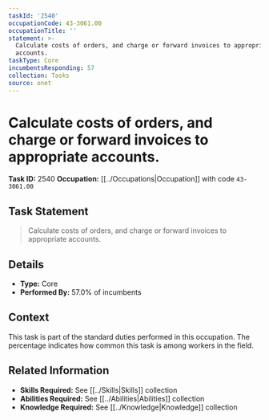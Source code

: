 ```yaml
---
taskId: '2540'
occupationCode: 43-3061.00
occupationTitle: ''
statement: >-
  Calculate costs of orders, and charge or forward invoices to appropriate
  accounts.
taskType: Core
incumbentsResponding: 57
collection: Tasks
source: onet
---
```

# Calculate costs of orders, and charge or forward invoices to appropriate accounts.

**Task ID:** 2540
**Occupation:** [[../Occupations|Occupation]] with code `43-3061.00`

## Task Statement

> Calculate costs of orders, and charge or forward invoices to appropriate accounts.

## Details

- **Type:** Core
- **Performed By:** 57.0% of incumbents

## Context

This task is part of the standard duties performed in this occupation. The percentage indicates how common this task is among workers in the field.

## Related Information

- **Skills Required:** See [[../Skills|Skills]] collection
- **Abilities Required:** See [[../Abilities|Abilities]] collection
- **Knowledge Required:** See [[../Knowledge|Knowledge]] collection
